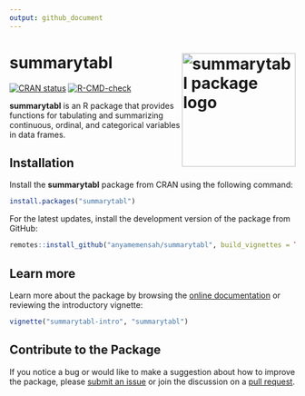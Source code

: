 ```yaml
---
output: github_document
---
```


# summarytabl <img src="man/figures/summarytabl_logo.png" alt="summarytabl package logo" width = "200px" align = "right">

<!-- badges: start -->
[![CRAN status](https://www.r-pkg.org/badges/version/summarytabl)](https://CRAN.R-project.org/package=summarytabl)
[![R-CMD-check](https://github.com/anyamemensah/summarytabl/actions/workflows/R-CMD-check.yaml/badge.svg)](https://github.com/anyamemensah/summarytabl/actions/workflows/R-CMD-check.yaml)
<!-- badges: end -->

**summarytabl** is an R package that provides functions for tabulating and summarizing continuous, ordinal, and categorical variables in data frames.

## Installation

Install the **summarytabl** package from CRAN using the following command:

```r
install.packages("summarytabl")
```

For the latest updates, install the development version of the package from GitHub:

``` r
remotes::install_github("anyamemensah/summarytabl", build_vignettes = TRUE)
```

## Learn more

Learn more about the package by browsing the [online documentation](https://anyamemensah.github.io/summarytabl/) or reviewing the introductory vignette:

```r
vignette("summarytabl-intro", "summarytabl")
```

## Contribute to the Package

If you notice a bug or would like to make a suggestion about how to improve the package, please [submit an issue](https://github.com/anyamemensah/summarytabl/issues) or join the discussion on a [pull request](https://github.com/anyamemensah/summarytabl/pulls).

